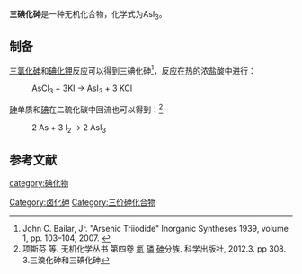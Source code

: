 {{Chembox
| Verifiedfields = changed
| Watchedfields = changed
| verifiedrevid = 457814846
| ImageFile = SbIstructure.jpg
| ImageName = Unit cell ball and stick model of arsenic triiodide
| PIN = Arsenic triiodide
| SystematicName = Triiodoarsane
| OtherNames = Arsenic(III) iodide<br />
Arsenous iodide
|Section1={{Chembox Identifiers
| CASNo_Ref = {{cascite|changed|??}}
| CASNo = 7784-45-4
| StdInChI_Ref = {{stdinchicite|correct|chemspider}}
| StdInChI = 1S/AsI3/c2-1(3)4
| StdInChIKey_Ref = {{stdinchicite|correct|chemspider}}
| StdInChIKey = IKIBSPLDJGAHPX-UHFFFAOYSA-N
| PubChem = 24575
| ChemSpiderID = 22979
| ChemSpiderID_Ref = {{chemspidercite|correct|chemspider}}
| EINECS = 232-068-4
| RTECS = CG1950000
| SMILES = I[As](I)I
| InChI = 1S/AsI3/c2-1(3)4
| InChIKey = IKIBSPLDJGAHPX-UHFFFAOYSA-N}}
|Section2={{Chembox Properties
| Formula = AsI<sub>3</sub>
| MolarMass = 455.635 g/mol
| Appearance = 红色固体
| Density = 4.69 g/cm<sup>3</sup>
| Solubility = 6 g/100 mL
| SolubleOther = 可溶于[[乙醇|乙醇]]、[[乙醚|乙醚]]和[[二硫化碳|二硫化碳]]
| MeltingPtC = 146
| MeltingPt_notes = 
| BoilingPtC = 403
| BoilingPt_notes = 
| RefractIndex = 2.23
}}
|Section3={{Chembox Structure
| CrystalStruct = [[Rhombohedral_crystal_system|Rhombohedral]], [[Pearson_symbol|hR24]], SpaceGroup = R-3, No. 148
  }}
|Section7={{Chembox Hazards
| EUClass = 
| NFPA-H = 
| NFPA-R = 
| NFPA-F = 
|  IDLH = Ca [5 mg/m<sup>3</sup> (as As)]
|  REL = Ca C 0.002 mg/m<sup>3</sup> [15-minute]
|  PEL = [1910.1018] TWA 0.010 mg/m<sup>3</sup>
 }}
}}
'''三碘化砷'''是一种无机化合物，化学式为AsI<sub>3</sub>。
==制备==
[[三氯化砷|三氯化砷]]和[[碘化钾|碘化钾]]反应可以得到三碘化砷<ref>John C. Bailar, Jr. "Arsenic Triiodide" Inorganic Syntheses 1939, volume 1, pp. 103–104, 2007. {{DOI|10.1002/9780470132326.ch36}}</ref>，反应在热的浓盐酸中进行：
: AsCl<sub>3</sub> + 3KI → AsI<sub>3</sub> + 3 KCl
[[砷|砷]]单质和[[碘|碘]]在二硫化碳中回流也可以得到：<ref>项斯芬 等. 无机化学丛书 第四卷 [[氮|氮]] [[磷|磷]] [[砷|砷]]分族. 科学出版社, 2012.3. pp 308. 3.三溴化砷和三碘化砷</ref>
: 2 As + 3 I<sub>2</sub> → 2 AsI<sub>3</sub>

==参考文献==
{{reflist}}
{{碘化物}}

[[Category:卤化砷|Category:卤化砷]]
[[Category:三价砷化合物|Category:三价砷化合物]]
[[category:碘化物|category:碘化物]]